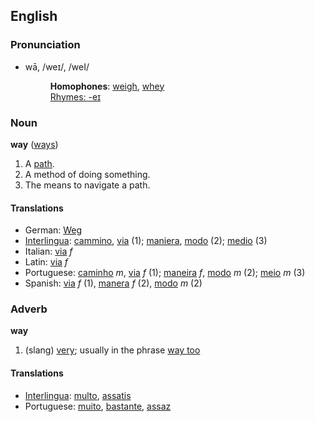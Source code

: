 ==English==
===Pronunciation===
*wā, /weɪ/, /weI/
*:'''Homophones''': [[weigh]], [[whey]]
*:[[Rhymes:English:-eɪ|Rhymes: -eɪ]]

===Noun===
'''way''' ([[ways]])

#A [[path]].
#A method of doing something.
#The means to navigate a path.

====Translations====
*German: [[Weg]]
*[[Interlingua]]: [[cammino]], [[via]] (1); [[maniera]], [[modo]] (2); [[medio]] (3)
*Italian: [[via]]  ''f''
*Latin: [[via]] ''f''
*Portuguese: [[caminho]] ''m'', [[via]] ''f'' (1); [[maneira]] ''f'', [[modo]] ''m'' (2); [[meio]] ''m'' (3)
*Spanish: [[via]] ''f'' (1), [[manera]] ''f'' (2), [[modo]] ''m'' (2)

===Adverb===
'''way'''

# (slang) [[very]]; usually in the phrase [[way too]] {{{DOES IT OCCUR ISOLATED? ("I'm way tired"?)}}}

====Translations====
*[[Interlingua]]: [[multo]], [[assatis]]
*Portuguese: [[muito]], [[bastante]], [[assaz]]